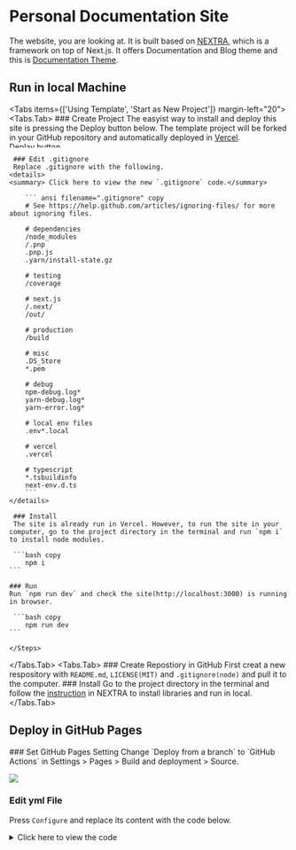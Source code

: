 
# Personal Documentation Site

The website, you are looking at. It is built based on [NEXTRA](https://nextra.site/), which is a framework on top of Next.js. It offers Documentation and Blog theme and this is [Documentation Theme](https://nextra.site/docs).

## Run in local Machine

<Tabs items={['Using Template', 'Start as New Project']} margin-left="20">
  <Tabs.Tab>
    <Steps>
      ### Create Project
        <Callout>
            The easyist way to install and deploy this site is pressing the Deploy button below. The template project will be forked in your GitHub repository and automatically deployed in [Vercel](https://vercel.com/). <Image src="https://vercel.com/button" alt="Deplay button" width="100" height="10"/> 
        </Callout>

     ### Edit .gitignore
     Replace .gitignore with the following.
    <details>
    <summary> Click here to view the new `.gitignore` code.</summary>
    
        ``` ansi filename=".gitignore" copy
        # See https://help.github.com/articles/ignoring-files/ for more about ignoring files.

        # dependencies
        /node_modules
        /.pnp
        .pnp.js
        .yarn/install-state.gz

        # testing
        /coverage

        # next.js
        /.next/
        /out/

        # production
        /build

        # misc
        .DS_Store
        *.pem

        # debug
        npm-debug.log*
        yarn-debug.log*
        yarn-error.log*

        # local env files
        .env*.local

        # vercel
        .vercel

        # typescript
        *.tsbuildinfo
        next-env.d.ts
        ```
    </details>

     ### Install
     The site is already run in Vercel. However, to run the site in your computer, go to the project directory in the terminal and run `npm i` to install node modules.

     ```bash copy
        npm i
    ```

    ### Run
    Run `npm run dev` and check the site(http://localhost:3000) is running in browser.

     ```bash copy
        npm run dev
    ```

    </Steps>
  </Tabs.Tab>
  <Tabs.Tab>
    <Steps>
    ### Create Repostiory in GitHub
    First creat a new respository with `README.md`, `LICENSE(MIT)` and `.gitignore(node)` and pull it to the computer.
    ### Install
      Go to the project directory in the terminal and follow the [instruction](https://nextra.site/docs/docs-theme/start#start-as-new-project) in NEXTRA to install libraries and run in local.
    </Steps>
  </Tabs.Tab>
</Tabs>

## Deploy in GitHub Pages

<Steps>
### Set GitHub Pages Setting
Change `Deploy from a branch` to `GitHub Actions` in Settings > Pages > Build and deployment > Source.

![](/pages.png)
 
### Edit yml File
Press `Configure` and replace its content with the code below.

<details>
  <summary>Click here to view the code</summary>
```yml filename=".github/workflows/nextjs.yml" copy
# Sample workflow for building and deploying a Next.js site to GitHub Pages
#
# To get started with Next.js see: https://nextjs.org/docs/getting-started
#
name: Deploy Next.js site to Pages

on:
  # Runs on pushes targeting the default branch
  push:
    branches: ["main"]

  # Allows you to run this workflow manually from the Actions tab
  workflow_dispatch:

# Sets permissions of the GITHUB_TOKEN to allow deployment to GitHub Pages
permissions:
  contents: read
  pages: write
  id-token: write

# Allow only one concurrent deployment, skipping runs queued between the run in-progress and latest queued.
# However, do NOT cancel in-progress runs as we want to allow these production deployments to complete.
concurrency:
  group: "pages"
  cancel-in-progress: false

jobs:
  # Build job
  build:
    runs-on: ubuntu-latest
    steps:
      - name: Checkout
        uses: actions/checkout@v4

      - name: Detect package manager
        id: detect-package-manager
        run: |
          if [ -f "${{ github.workspace }}/yarn.lock" ]; then
            echo "manager=yarn" >> $GITHUB_OUTPUT
            echo "command=install" >> $GITHUB_OUTPUT
            echo "runner=yarn" >> $GITHUB_OUTPUT
            exit 0
          elif [ -f "${{ github.workspace }}/package.json" ]; then
            echo "manager=npm" >> $GITHUB_OUTPUT
            echo "command=ci" >> $GITHUB_OUTPUT
            echo "runner=npx --no-install" >> $GITHUB_OUTPUT
            exit 0
          else
            echo "Unable to determine package manager"
            exit 1
          fi

      - name: Setup Node
        uses: actions/setup-node@v4
        with:
          node-version: "lts/*"
          cache: ${{ steps.detect-package-manager.outputs.manager }}

      - name: Setup Pages
        uses: actions/configure-pages@v4

      - name: Restore cache
        uses: actions/cache@v4
        with:
          path: |
            .next/cache
          # Generate a new cache whenever packages or source files change.
          key: ${{ runner.os }}-nextjs-${{ hashFiles('**/package-lock.json', '**/yarn.lock') }}-${{ hashFiles('**.[jt]s', '**.[jt]sx') }}
          # If source files changed but packages didn't, rebuild from a prior cache.
          restore-keys: |
            ${{ runner.os }}-nextjs-${{ hashFiles('**/package-lock.json', '**/yarn.lock') }}-

      - name: Install dependencies
        run: ${{ steps.detect-package-manager.outputs.manager }} ${{ steps.detect-package-manager.outputs.command }}

      - name: Build with Next.js
        run: ${{ steps.detect-package-manager.outputs.runner }} next build

      - name: Upload artifact
        uses: actions/upload-pages-artifact@v3
        with:
          path: ./out

  # Deployment job
  deploy:
    environment:
      name: github-pages
      url: ${{ steps.deployment.outputs.page_url }}
    runs-on: ubuntu-latest
    needs: build
    steps:
      - name: Deploy to GitHub Pages
        id: deployment
        uses: actions/deploy-pages@v4
```
</details>

### Edit next.config.js

Replace the content of `next.config.js` with the code below. Added or changed parts are highleighted.

```js {1-3, 5-11, 18-21} copy
/**
 * @type {import('next').NextConfig}
 */

const nextConfig = {
    images: {                   // using Nextra's image optimization instead of Next's,
        unoptimized: true,      // or error will be occurd.
      },
    basePath: '/documentation', // Set with your repository name, or style will be broken. 
    output: 'export',           // enabling a static export to deploy in GitHub Pages.
  }

const withNextra = require('nextra')({
    theme: 'nextra-theme-docs',
    themeConfig: './theme.config.jsx'
  })
   
  module.exports = {
    ...withNextra(),
    ...nextConfig,
  };
```

### Run

`basePath` is set now. So when you run `npm run dev`, the website is working under http://localhost:3000/basePath instead of http://localhost:3000.

### Build

Run `npm run build` and check that the `out` folder is created in the project directory. 

### Start

Run `npx serve@latest out` and check the site is working in http://localhost:3000/basePath.

### Push to repository

``` bash
git add .
git commit -m "apply static export out"
git push origin main
```

### Check GitHub Pages



</Steps>
